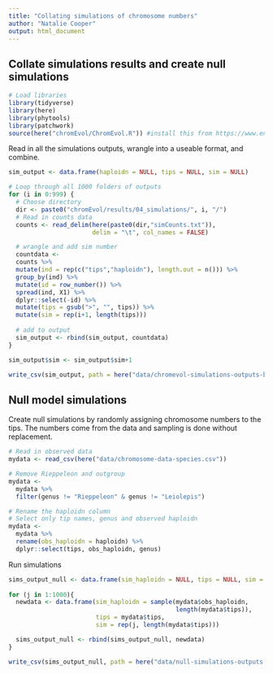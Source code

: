 ```yaml
---
title: "Collating simulations of chromosome numbers"
author: "Natalie Cooper"
output: html_document
---
```


## Collate simulations results and create null simulations

```r
# Load libraries
library(tidyverse)
library(here)
library(phytools)
library(patchwork)
source(here("chromEvol/ChromEvol.R")) #install this from https://www.en.sysbot.bio.lmu.de/people/employees/cusimano/use_r/
```

Read in all the simulations outputs, wrangle into a useable format, and combine.
```r
sim_output <- data.frame(haploidn = NULL, tips = NULL, sim = NULL)

# Loop through all 1000 folders of outputs
for (i in 0:999) {
  # Choose directory
  dir <- paste0("chromEvol/results/04_simulations/", i, "/")
  # Read in counts data
  counts <- read_delim(here(paste0(dir,"simCounts.txt")), 
                       delim = "\t", col_names = FALSE)

  # wrangle and add sim number
  countdata <- 
  counts %>%
  mutate(ind = rep(c("tips","haploidn"), length.out = n())) %>%
  group_by(ind) %>%
  mutate(id = row_number()) %>%
  spread(ind, X1) %>%
  dplyr::select(-id) %>%
  mutate(tips = gsub(">", "", tips)) %>%
  mutate(sim = rep(i+1, length(tips)))
  
  # add to output
  sim_output <- rbind(sim_output, countdata)
}

sim_output$sim <- sim_output$sim+1

write_csv(sim_output, path = here("data/chromevol-simulations-outputs-best.csv"))
```

## Null model simulations

Create null simulations by randomly assigning chromosome numbers to the tips. The numbers come from the data and sampling is done without replacement.

```r
# Read in observed data
mydata <- read_csv(here("data/chromosome-data-species.csv"))

# Remove Rieppeleon and outgroup
mydata <- 
  mydata %>% 
  filter(genus != "Rieppeleon" & genus != "Leiolepis")

# Rename the haploidn column
# Select only tip names, genus and observed haploidn
mydata <-
  mydata %>%
  rename(obs_haploidn = haploidn) %>%
  dplyr::select(tips, obs_haploidn, genus)
```

Run simulations
```r
sims_output_null <- data.frame(sim_haploidn = NULL, tips = NULL, sim = NULL)
  
for (j in 1:1000){
  newdata <- data.frame(sim_haploidn = sample(mydata$obs_haploidn, 
                                              length(mydata$tips)),
                        tips = mydata$tips, 
                        sim = rep(j, length(mydata$tips)))

  sims_output_null <- rbind(sims_output_null, newdata)
}

write_csv(sims_output_null, path = here("data/null-simulations-outputs.csv"))
```